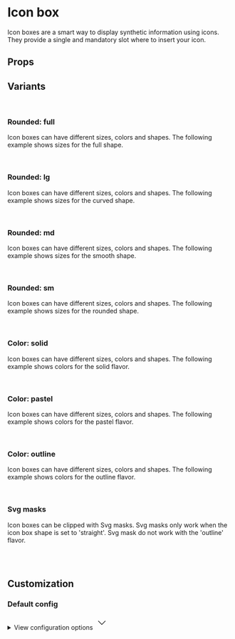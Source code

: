 
<Meta of={IconBoxStories} />

# Icon box

Icon boxes are a smart way to display synthetic information using icons. They provide a single and mandatory slot where to insert your icon.

<Primary />

## Props

<Controls />

## Variants

<br />

### Rounded: full

Icon boxes can have different sizes, colors and shapes. The following example shows sizes for the full shape.

<div className="flex items-end gap-2 border border-muted-200 dark:border-muted-800 bg-white dark:bg-muted-900 p-6 rounded-sm">
  <Story of={IconBoxStories.ShapeFullXs} />
  <Story of={IconBoxStories.ShapeFullSm} />
  <Story of={IconBoxStories.ShapeFullMd} />
  <Story of={IconBoxStories.ShapeFullLg} />
  <Story of={IconBoxStories.ShapeFullXl} />
  <Story of={IconBoxStories.ShapeFull2xl} />
</div>

<br />

### Rounded: lg

Icon boxes can have different sizes, colors and shapes. The following example shows sizes for the curved shape.

<div className="flex items-end gap-2 border border-muted-200 dark:border-muted-800 bg-white dark:bg-muted-900 p-6 rounded-sm">
  <Story of={IconBoxStories.ShapeCurvedXs} />
  <Story of={IconBoxStories.ShapeCurvedSm} />
  <Story of={IconBoxStories.ShapeCurvedMd} />
  <Story of={IconBoxStories.ShapeCurvedLg} />
  <Story of={IconBoxStories.ShapeCurvedXl} />
  <Story of={IconBoxStories.ShapeCurved2xl} />
</div>

<br />

### Rounded: md

Icon boxes can have different sizes, colors and shapes. The following example shows sizes for the smooth shape.

<div className="flex items-end gap-2 border border-muted-200 dark:border-muted-800 bg-white dark:bg-muted-900 p-6 rounded-sm">
  <Story of={IconBoxStories.ShapeSmoothXs} />
  <Story of={IconBoxStories.ShapeSmoothSm} />
  <Story of={IconBoxStories.ShapeSmoothMd} />
  <Story of={IconBoxStories.ShapeSmoothLg} />
  <Story of={IconBoxStories.ShapeSmoothXl} />
  <Story of={IconBoxStories.ShapeSmooth2xl} />
</div>

<br />

### Rounded: sm

Icon boxes can have different sizes, colors and shapes. The following example shows sizes for the rounded shape.

<div className="flex items-end gap-2 border border-muted-200 dark:border-muted-800 bg-white dark:bg-muted-900 p-6 rounded-sm">
  <Story of={IconBoxStories.ShapeRoundedXs} />
  <Story of={IconBoxStories.ShapeRoundedSm} />
  <Story of={IconBoxStories.ShapeRoundedMd} />
  <Story of={IconBoxStories.ShapeRoundedLg} />
  <Story of={IconBoxStories.ShapeRoundedXl} />
  <Story of={IconBoxStories.ShapeRounded2xl} />
</div>

<br />

### Color: solid

Icon boxes can have different sizes, colors and shapes. The following example shows colors for the solid flavor.

<div className="flex items-end gap-2 border border-muted-200 dark:border-muted-800 bg-white dark:bg-muted-900 p-6 rounded-sm">
  <Story of={IconBoxStories.ColorSolidPrimary} />
  <Story of={IconBoxStories.ColorSolidInfo} />
  <Story of={IconBoxStories.ColorSolidSuccess} />
  <Story of={IconBoxStories.ColorSolidWarning} />
  <Story of={IconBoxStories.ColorSolidDanger} />
</div>

<br />

### Color: pastel

Icon boxes can have different sizes, colors and shapes. The following example shows colors for the pastel flavor.

<div className="flex items-end gap-2 border border-muted-200 dark:border-muted-800 bg-white dark:bg-muted-900 p-6 rounded-sm">
  <Story of={IconBoxStories.ColorPastelPrimary} />
  <Story of={IconBoxStories.ColorPastelInfo} />
  <Story of={IconBoxStories.ColorPastelSuccess} />
  <Story of={IconBoxStories.ColorPastelWarning} />
  <Story of={IconBoxStories.ColorPastelDanger} />
</div>

<br />

### Color: outline

Icon boxes can have different sizes, colors and shapes. The following example shows colors for the outline flavor.

<div className="flex items-end gap-2 border border-muted-200 dark:border-muted-800 bg-white dark:bg-muted-900 p-6 rounded-sm">
  <Story of={IconBoxStories.ColorOutlinePrimary} />
  <Story of={IconBoxStories.ColorOutlineInfo} />
  <Story of={IconBoxStories.ColorOutlineSuccess} />
  <Story of={IconBoxStories.ColorOutlineWarning} />
  <Story of={IconBoxStories.ColorOutlineDanger} />
</div>

<br />

### Svg masks

Icon boxes can be clipped with Svg masks. Svg masks only work when the icon box shape is set to 'straight'. Svg mask do not work with the 'outline' flavor.

<div className="flex items-end gap-2 border border-muted-200 dark:border-muted-800 bg-white dark:bg-muted-900 p-6 rounded-sm">
  <Story of={IconBoxStories.MaskSolidPrimary} />
  <Story of={IconBoxStories.MaskSolidInfo} />
  <Story of={IconBoxStories.MaskSolidSuccess} />
  <Story of={IconBoxStories.MaskSolidWarning} />
  <Story of={IconBoxStories.MaskSolidDanger} />
  <Story of={IconBoxStories.MaskPastelPrimary} />
  <Story of={IconBoxStories.MaskPastelInfo} />
  <Story of={IconBoxStories.MaskPastelSuccess} />
  <Story of={IconBoxStories.MaskPastelWarning} />
  <Story of={IconBoxStories.MaskPastelDanger} />
</div>

<br />
<br />

## Customization

### Default config

<div class="relative">
  <details class="relative bg-slate-50 border border-slate-200 rounded-lg p-4 [&>summary>svg]:open:-rotate-180">
    <summary class="list-none cursor-pointer">
      <span class="font-sans text-slate-500">View configuration options</span>
      <svg
        class="w-5 h-5 text-slate-500 absolute top-5 end-4 transition-transform duration-300"
        xmlns="http://www.w3.org/2000/svg"
        width="32"
        height="32"
        viewBox="0 0 24 24"
      >
        <path
          fill="none"
          stroke="currentColor"
          strokeLinecap="round"
          strokeLinejoin="round"
          strokeWidth="2"
          d="m6 9l6 6l6-6"
        />
      </svg>
    </summary>

    <div class="!mt-4">
      <pre >
        {JSON.stringify(defaultConfig, null, 2)}
      </pre>
    </div>

  </details>
</div>